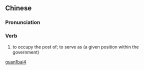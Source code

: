 ==Chinese==
{{zh-forms}}

===Pronunciation===
{{zh-pron
|m=guānbài
|cat=v
}}

===Verb===
{{zh-verb}}

# {{lb|zh|archaic}} to occupy the post of; to serve as (a given position within the government)

[[Category:Mandarin archaic terms|guan1bai4]]